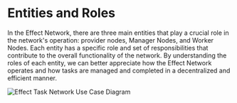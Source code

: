 # Entities and Roles

In the Effect Network, there are three main entities that play a crucial role in the network's operation: provider nodes, Manager Nodes, and Worker Nodes. Each entity has a specific role and set of responsibilities that contribute to the overall functionality of the network. By understanding the roles of each entity, we can better appreciate how the Effect Network operates and how tasks are managed and completed in a decentralized and efficient manner.

![Effect Task Network Use Case Diagram](../../diagrams/use-case.png)



